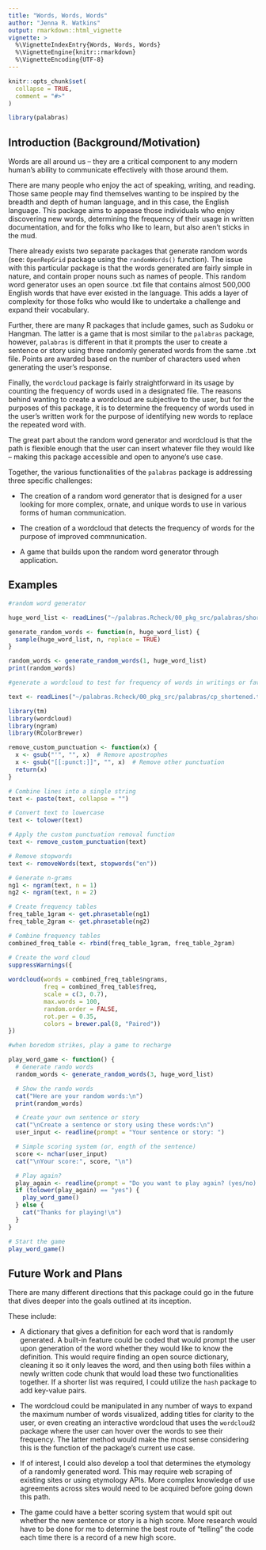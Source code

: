 ```yaml
---
title: "Words, Words, Words"
author: "Jenna R. Watkins"
output: rmarkdown::html_vignette
vignette: >
  %\VignetteIndexEntry{Words, Words, Words}
  %\VignetteEngine{knitr::rmarkdown}
  %\VignetteEncoding{UTF-8}
---
```


```r
knitr::opts_chunk$set(
  collapse = TRUE,
  comment = "#>"
)
```

```r
library(palabras)
```

## Introduction (Background/Motivation)

Words are all around us -- they are a critical component to any modern human's 
ability to communicate effectively with those around them. 

There are many people who enjoy the act of speaking, writing, and reading. Those
same people may find themselves wanting to be inspired by the breadth and depth
of human language, and in this case, the English language. This package aims
to appease those individuals who enjoy discovering new words, determining the
frequency of their usage in written documentation, and for the folks who like 
to learn, but also aren't sticks in the mud. 

There already exists two separate packages that generate random words 
(see: `OpenRepGrid` package using the `randomWords()` function). The issue with
this particular package is that the words generated are fairly simple in nature,
and contain proper nouns such as names of people. This random word generator 
uses an open source .txt file that contains almost 500,000 English words
that have ever existed in the language. This adds a layer of complexity for 
those folks who would like to undertake a challenge and expand their 
vocabulary. 

Further, there are many R packages that include games, such as Sudoku or
Hangman. The latter is a game that is most similar to the `palabras` package, 
however, `palabras` is different in that it prompts the user to create a 
sentence or story using three randomly generated words from the same .txt file.
Points are awarded based on the number of characters used when generating the
user's response. 

Finally, the `wordcloud` package is fairly straightforward in its usage by 
counting the frequency of words used in a designated file. The reasons behind
wanting to create a wordcloud are subjective to the user, but for the purposes
of this package, it is to determine the frequency of words used in the user's
written work for the purpose of identifying new words to replace the repeated
word with. 

The great part about the random word generator and wordcloud is that the path
is flexible enough that the user can insert whatever file they would like -- 
making this package accessible and open to anyone's use case.

Together, the various functionalities of the `palabras` package is
addressing three specific challenges:

* The creation of a random word generator that is designed for a user looking
for more complex, ornate, and unique words to use in various forms of human
communication. 

* The creation of a wordcloud that detects the frequency of words for the 
purpose of improved commnunication. 

* A game that builds upon the random word generator through application. 


## Examples

```r
#random word generator

huge_word_list <- readLines("~/palabras.Rcheck/00_pkg_src/palabras/short_list.txt")

generate_random_words <- function(n, huge_word_list) {
  sample(huge_word_list, n, replace = TRUE)
}

random_words <- generate_random_words(1, huge_word_list)
print(random_words)

```

```r

#generate a wordcloud to test for frequency of words in writings or fav book

text <- readLines("~/palabras.Rcheck/00_pkg_src/palabras/cp_shortened.txt")

library(tm)
library(wordcloud)
library(ngram)
library(RColorBrewer)

remove_custom_punctuation <- function(x) {
  x <- gsub("'", "", x)  # Remove apostrophes
  x <- gsub("[[:punct:]]", "", x)  # Remove other punctuation
  return(x)
}

# Combine lines into a single string
text <- paste(text, collapse = "")

# Convert text to lowercase
text <- tolower(text)

# Apply the custom punctuation removal function
text <- remove_custom_punctuation(text)

# Remove stopwords
text <- removeWords(text, stopwords("en"))

# Generate n-grams
ng1 <- ngram(text, n = 1)
ng2 <- ngram(text, n = 2)

# Create frequency tables
freq_table_1gram <- get.phrasetable(ng1)
freq_table_2gram <- get.phrasetable(ng2)

# Combine frequency tables
combined_freq_table <- rbind(freq_table_1gram, freq_table_2gram)

# Create the word cloud
suppressWarnings({
  
wordcloud(words = combined_freq_table$ngrams,
          freq = combined_freq_table$freq,
          scale = c(3, 0.7),
          max.words = 100,
          random.order = FALSE,
          rot.per = 0.35,
          colors = brewer.pal(8, "Paired"))
})
```

```r

#when boredom strikes, play a game to recharge

play_word_game <- function() {
  # Generate rando words
  random_words <- generate_random_words(3, huge_word_list)

  # Show the rando words
  cat("Here are your random words:\n")
  print(random_words)

  # Create your own sentence or story
  cat("\nCreate a sentence or story using these words:\n")
  user_input <- readline(prompt = "Your sentence or story: ")

  # Simple scoring system (or, ength of the sentence)
  score <- nchar(user_input)
  cat("\nYour score:", score, "\n")

  # Play again?
  play_again <- readline(prompt = "Do you want to play again? (yes/no): ")
  if (tolower(play_again) == "yes") {
    play_word_game()
  } else {
    cat("Thanks for playing!\n")
  }
}

# Start the game
play_word_game()

```

## Future Work and Plans

There are many different directions that this package could go in the future
that dives deeper into the goals outlined at its inception.

These include: 

* A dictionary that gives a definition for each word that is randomly generated. 
A built-in feature could be coded that would prompt the user upon generation of
the word whether they would like to know the definition. This would require
finding an open source dictionary, cleaning it so it only leaves the word, and
then using both files within a newly written code chunk that would load these
two functionalities together. If a shorter list was required, I could utilize
the `hash` package to add key-value pairs. 

* The wordcloud could be manipulated in any number of ways to expand the maximum
number of words visualized, adding titles for clarity to the user, or even 
creating an interactive wordcloud that uses the `wordcloud2` package where the
user can hover over the words to see their frequency. The latter method would 
make the most sense considering this is the function of the package's 
current use case.

* If of interest, I could also develop a tool that determines the 
etymology of a randomly generated word. This may require web scraping of 
existing sites or using etymology APIs. More complex knowledge of use 
agreements across sites would need to be acquired before going down this path. 

* The game could have a better scoring system that would spit out whether
the new sentence or story is a high score. More research would have to be
done for me to determine the best route of "telling" the code each time 
there is a record of a new high score.








